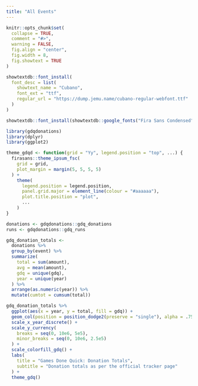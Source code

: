 ```yaml
---
title: "All Events"
---
```


```r
knitr::opts_chunk$set(
  collapse = TRUE,
  comment = "#>",
  warning = FALSE,
  fig.align = "center",
  fig.width = 8,
  fig.showtext = TRUE
)

showtextdb::font_install(
  font_desc = list(
    showtext_name = "Cubano",
    font_ext = "ttf",
    regular_url = "https://dump.jemu.name/cubano-regular-webfont.ttf"
  )
)

showtextdb::font_install(showtextdb::google_fonts("Fira Sans Condensed"))
```

```r
library(gdqdonations)
library(dplyr)
library(ggplot2)

theme_gdqd <- function(grid = "Yy", legend.position = "top", ...) {
  firasans::theme_ipsum_fsc(
    grid = grid,
    plot_margin = margin(5, 5, 5, 5)
  ) +
    theme(
      legend.position = legend.position,
      panel.grid.major = element_line(colour = "#aaaaaa"),
      plot.title.position = "plot",
      ...
    )
}

donations <- gdqdonations::gdq_donations
runs <- gdqdonations::gdq_runs
```

```r
gdq_donation_totals <-
  donations %>%
  group_by(event) %>%
  summarize(
    total = sum(amount),
    avg = mean(amount),
    gdq = unique(gdq),
    year = unique(year)
  ) %>%
  arrange(as.numeric(year)) %>%
  mutate(cumtot = cumsum(total))
```

```r
gdq_donation_totals %>%
  ggplot(aes(x = year, y = total, fill = gdq)) +
  geom_col(position = position_dodge2(preserve = "single"), alpha = .75) +
  scale_x_year_discrete() +
  scale_y_currency(
    breaks = seq(0, 10e6, 5e5),
    minor_breaks = seq(0, 10e6, 2.5e5)
  ) +
  scale_colorfill_gdq() +
  labs(
    title = "Games Done Quick: Donation Totals",
    subtitle = "Donation totals as per the official tracker page"
  ) +
  theme_gdq()
```


